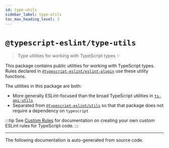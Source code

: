 ```yaml
---
id: type-utils
sidebar_label: type-utils
toc_max_heading_level: 3
---
```



# `@typescript-eslint/type-utils`

<PackageLink packageName="type-utils" scope="@typescript-eslint" />

> Type utilities for working with TypeScript types ✨

This package contains public utilities for working with TypeScript types.
Rules declared in [`@typescript-eslint/eslint-plugin`](./ESLint_Plugin.mdx) use these utility functions.

The utilities in this package are both:

- More generally ESLint-focused than the broad TypeScript utilities in [`ts-api-utils`](https://npmjs.com/package/ts-api-utils)
- Separated from [`@typescript-eslint/utils`](./Utils.mdx) so that that package does not require a dependency on `typescript`

:::tip
See [Custom Rules](../developers/Custom_Rules.mdx) for documentation on creating your own custom ESLint rules for TypeScript code.
:::

---

The following documentation is auto-generated from source code.

<GeneratedDocs />
